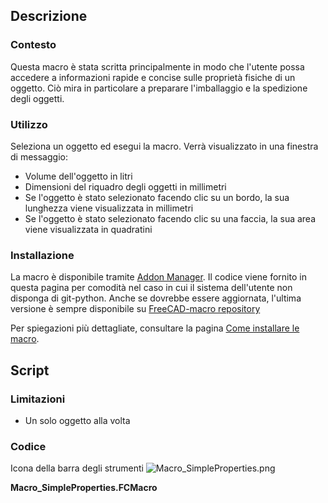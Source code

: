 <languages/>
<div class="mw-translate-fuzzy">
{{Macro/it
|Name=SimpleProperties
|Icon=Macro_SimpleProperties.png
|Description=Questa macro fornisce proprietà semplici dell'oggetto selezionato (volume, boundbox, ...)
|Author=OpenBrain
|Date=2019-06-10
|Version=0.7
|FCVersion=0.17+
|Download=[https://www.freecadweb.org/wiki/images/d/da/Macro_SimpleProperties.png Icona della barra degli strumenti]
|SeeAlso=[[Arch_Survey/it|Arch Survey]], [[Macro_FCInfo/it|Macro FCInfo]]
}}
</div>

<span id="Description"></span>
==Descrizione==

<span id="Context"></span>
===Contesto===

Questa macro è stata scritta principalmente in modo che l'utente possa accedere a informazioni rapide e concise sulle proprietà fisiche di un oggetto. Ciò mira in particolare a preparare l'imballaggio e la spedizione degli oggetti.

<span id="Usage"></span>
===Utilizzo===

Seleziona un oggetto ed esegui la macro. Verrà visualizzato in una finestra di messaggio:
* Volume dell'oggetto in litri
* Dimensioni del riquadro degli oggetti in millimetri
* Se l'oggetto è stato selezionato facendo clic su un bordo, la sua lunghezza viene visualizzata in millimetri
* Se l'oggetto è stato selezionato facendo clic su una faccia, la sua area viene visualizzata in quadratini

<span id="Installation"></span>
===Installazione===

La macro è disponibile tramite [[Std_AddonMgr/it|Addon Manager]].
Il codice viene fornito in questa pagina per comodità nel caso in cui il sistema dell'utente non disponga di git-python. Anche se dovrebbe essere aggiornata, l'ultima versione è sempre disponibile su [https://github.com/FreeCAD/FreeCAD-macros/blob/master/Information/SimpleProperties.FCMacro FreeCAD-macro repository]

Per spiegazioni più dettagliate, consultare la pagina [[How_to_install_macros/it|Come installare le macro]].

==Script==

<span id="Limitations"></span>
===Limitazioni===

* Un solo oggetto alla volta

<span id="Code"></span>
===Codice===

Icona della barra degli strumenti
[[Image:Macro_SimpleProperties.png]]

'''Macro_SimpleProperties.FCMacro'''

{{MacroCode|code=
#!/usr/bin/python
#####################################
# Copyright (c) openBrain 2019
# Licensed under LGPL v2
#
# This FreeCAD macro will give basic properties of the selected object (volume, boundbox, ...)
#
#
# Version history :
# *0.7 : some typo improvement + commenting
# *0.6 : check if selected object has a valid shape
# *0.5 : beta release
#
#####################################

__Name__ = 'SimpleProperties'
__Comment__ = 'Gives basic properties of object (volume, boundbox, ...)'
__Author__ = 'openBrain'
__Version__ = '0.7'
__Date__ = '2019-06-10'
__License__ = 'LGPL v2'
__Web__ = 'https://wiki.freecad.org/Macro_SimpleProperties'
__Wiki__ = 'https://wiki.freecad.org/Macro_SimpleProperties'
__Icon__ = ''
__Help__ = 'Select an object and run the macro'
__Status__ = 'Beta'
__Requires__ = 'FreeCAD >= 0.17'

__dbg__ = False #True for debugging
SIGNUM = '%.3g' #Set the display format of numbers

from PySide import QtGui

def cslM(msg): #Print message in console
    FreeCAD.Console.PrintMessage('\n')
    FreeCAD.Console.PrintMessage(msg)

def cslW(msg): #Print warning in console
    FreeCAD.Console.PrintMessage('\n')
    FreeCAD.Console.PrintWarning(msg)

def cslE(msg): #Print error in console
    FreeCAD.Console.PrintMessage('\n')
    FreeCAD.Console.PrintError(msg)

def cslD(msg): #Print debug message in console
    if __dbg__:
        FreeCAD.Console.PrintMessage('\n')
        FreeCAD.Console.PrintMessage("Debug : " + str(msg))

if __dbg__:  ##Clear report view in debug mode
    FreeCADGui.getMainWindow().findChild(QtGui.QTextEdit, "Report view").clear()

cslM("Starting Simple Properties macro")

if len(Gui.Selection.getSelection()) != 1: ##If not exactly one object selected, warn user & quit
    cslE("One and only one object shall be selected ... Exiting")
elif not ("Shape" in Gui.Selection.getSelection()[0].PropertiesList): ##If selected object has no shape, warn user & exit
    cslE("Selected object has no valid shape ... Exiting") 
else:
    obj = Gui.Selection.getSelection()[0] #Get selected object
    retStr = ""
    if len(Gui.Selection.getSelectionEx()[0].SubObjects) != 1: #If several object subobjects have been selected, ignore & warn user
        cslW("No or several subobject(s) selected, will be ignored")
    else:
        objEx = Gui.Selection.getSelectionEx()[0].SubObjects[0] #If one subobject selected
        if isinstance(objEx, Part.Edge): ##If it's an edge, print its length
            retStr += "Edge length : " + '%s' % float(SIGNUM % (objEx.Length)) + " mm\n"
        elif isinstance(objEx, Part.Face): ##If it's a face, print its area
            retStr += "Face area : " + '%s' % float(SIGNUM % (objEx.Area/1000000)) + " m2\n"
        else: ##If other (unsupported) type, warn user
            cslD("Subobject type : " + str(objEx.ShapeType))
            cslW("Unsupported type of subobject")
    retStr += "Object volume : " + '%s' % float(SIGNUM % (obj.Shape.Volume/1000000)) + " l\n" #Print object volume
    bb = obj.Shape.BoundBox #Get object boundbox
    retStr += "Object boundbox : " + '%s' % float(SIGNUM % (bb.XLength)) + " x " + '%s' % float(SIGNUM % (bb.YLength)) + " x " + '%s' % float(SIGNUM % (bb.ZLength)) + " mm" + "\n" #Print object boundbox dimensions
    QtGui.QMessageBox(QtGui.QMessageBox.Information, "Object Simple Props",retStr).exec_() #Display information in a message box
    cslM("End")

}}